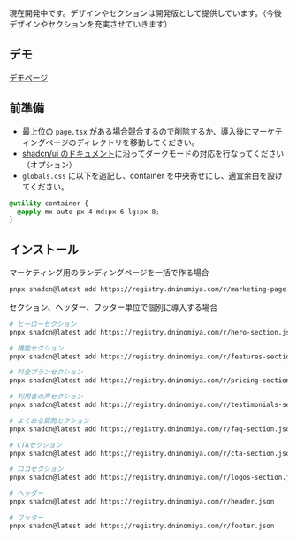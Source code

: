 現在開発中です。デザインやセクションは開発版として提供しています。（今後デザインやセクションを充実させていきます）

## デモ

[デモページ](/marketing-demo)

## 前準備

- 最上位の `page.tsx` がある場合競合するので削除するか、導入後にマーケティングページのディレクトリを移動してください。
- [shadcn/ui のドキュメント](https://ui.shadcn.com/docs/dark-mode/next)に沿ってダークモードの対応を行なってください（オプション）
- `globals.css` に以下を追記し、container を中央寄せにし、適宜余白を設けてください。

```css
@utility container {
  @apply mx-auto px-4 md:px-6 lg:px-8;
}
```

## インストール

マーケティング用のランディングページを一括で作る場合

```bash
pnpx shadcn@latest add https://registry.dninomiya.com/r/marketing-page.json
```

セクション、ヘッダー、フッター単位で個別に導入する場合

```bash
# ヒーローセクション
pnpx shadcn@latest add https://registry.dninomiya.com/r/hero-section.json

# 機能セクション
pnpx shadcn@latest add https://registry.dninomiya.com/r/features-section.json

# 料金プランセクション
pnpx shadcn@latest add https://registry.dninomiya.com/r/pricing-section.json

# 利用者の声セクション
pnpx shadcn@latest add https://registry.dninomiya.com/r/testimonials-section.json

# よくある質問セクション
pnpx shadcn@latest add https://registry.dninomiya.com/r/faq-section.json

# CTAセクション
pnpx shadcn@latest add https://registry.dninomiya.com/r/cta-section.json

# ロゴセクション
pnpx shadcn@latest add https://registry.dninomiya.com/r/logos-section.json

# ヘッダー
pnpx shadcn@latest add https://registry.dninomiya.com/r/header.json

# フッター
pnpx shadcn@latest add https://registry.dninomiya.com/r/footer.json
```